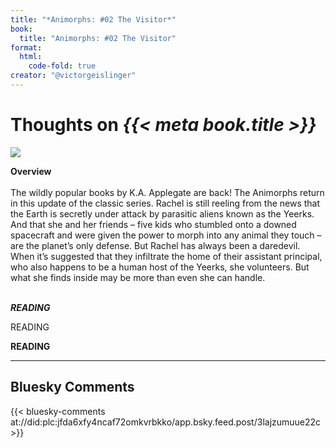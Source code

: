 ```yaml
---
title: "*Animorphs: #02 The Visitor*"
book:
  title: "Animorphs: #02 The Visitor"
format:
  html:
    code-fold: true
creator: "@victorgeislinger"
---
```


# Thoughts on *{{< meta book.title >}}*

::: {layout="[30,70]"}
![](https://books.google.com/books/content?id=ErC6YoT6Y1gC&printsec=frontcover&img=2)

**Overview** <br/>
<br/>
The wildly popular books by K.A. Applegate are back! The Animorphs return in this update of the classic series. Rachel is still reeling from the news that the Earth is secretly under attack by parasitic aliens known as the Yeerks. And that she and her friends -- five kids who stumbled onto a downed spacecraft and were given the power to morph into any animal they touch -- are the planet's only defense. But Rachel has always been a daredevil. When it's suggested that they infiltrate the home of their assistant principal, who also happens to be a human host of the Yeerks, she volunteers. But what she finds inside may be more than even she can handle.
<br/>
<br/>


:::


***READING***

READING

**READING**

--- 

:::{.callout-note icon=false}

## Bluesky Comments

{{< bluesky-comments at://did:plc:jfda6xfy4ncaf72omkvrbkko/app.bsky.feed.post/3lajzumuue22c >}}


:::
